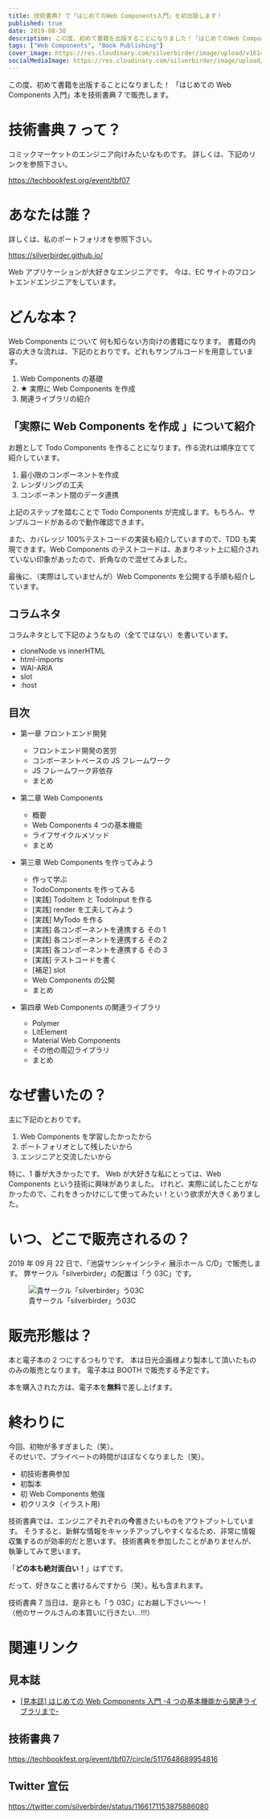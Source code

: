 ```yaml
---
title: 技術書典7 で「はじめてのWeb Components入門」を初出版します！
published: true
date: 2019-08-30
description: この度、初めて書籍を出版することになりました！「はじめてのWeb Components入門」本を技術書典7で販売します。
tags: ["Web Components", "Book Publishing"]
cover_image: https://res.cloudinary.com/silverbirder/image/upload/v1614430562/silver-birder.github.io/blog/Introduction_to_Web_Components_for_the_First_Time_Cover.png
socialMediaImage: https://res.cloudinary.com/silverbirder/image/upload/v1614430562/silver-birder.github.io/blog/Introduction_to_Web_Components_for_the_First_Time_Cover.png
---
```



この度、初めて書籍を出版することになりました！
「はじめての Web Components 入門」本を技術書典 7 で販売します。

# 技術書典 7 って？

コミックマーケットのエンジニア向けみたいなものです。
詳しくは、下記のリンクを参照下さい。

https://techbookfest.org/event/tbf07

# あなたは誰？

詳しくは、私のポートフォリオを参照下さい。

https://silverbirder.github.io/

Web アプリケーションが大好きなエンジニアです。
今は、EC サイトのフロントエンドエンジニアをしています。

# どんな本？

Web Components について
何も知らない方向けの書籍になります。
書籍の内容の大きな流れは、下記のとおりです。どれもサンプルコードを用意しています。

1. Web Components の基礎
1. ★ 実際に Web Components を作成
1. 関連ライブラリの紹介

## 「実際に Web Components を作成 」について紹介

お題として Todo Components を作ることになります。作る流れは順序立てて紹介しています。

1. 最小限のコンポーネントを作成
1. レンダリングの工夫
1. コンポーネント間のデータ連携

上記のステップを踏むことで Todo Components が完成します。もちろん、サンプルコードがあるので動作確認できます。

また、カバレッジ 100%テストコードの実装も紹介していますので、TDD も実現できます。Web Components のテストコードは、あまりネット上に紹介されていない印象があったので、折角なので混ぜてみました。

最後に、（実際はしていませんが）Web Components を公開する手順も紹介しています。

## コラムネタ

コラムネタとして下記のようなもの（全てではない）を書いています。

- cloneNode vs innerHTML
- html-imports
- WAI-ARIA
- slot
- :host

## 目次

- 第一章 フロントエンド開発
  - フロントエンド開発の苦労
  - コンポーネントベースの JS フレームワーク
  - JS フレームワーク非依存
  - まとめ
- 第二章 Web Components
  - 概要
  - Web Components 4 つの基本機能
  - ライフサイクルメソッド
  - まとめ
- 第三章 Web Components を作ってみよう

  - 作って学ぶ
  - TodoComponents を作ってみる
  - [実践] TodoItem と TodoInput を作る
  - [実践] render を工夫してみよう
  - [実践] MyTodo を作る
  - [実践] 各コンポーネントを連携する その 1
  - [実践] 各コンポーネントを連携する その 2
  - [実践] 各コンポーネントを連携する その 3
  - [実践] テストコードを書く
  - [補足] slot
  - Web Components の公開
  - まとめ

- 第四章 Web Components の関連ライブラリ
  - Polymer
  - LitElement
  - Material Web Components
  - その他の周辺ライブラリ
  - まとめ

# なぜ書いたの？

主に下記のとおりです。

1. Web Components を学習したかったから
1. ポートフォリオとして残したいから
1. エンジニアと交流したいから

特に、1 番が大きかったです。
Web が大好きな私にとっては、Web Components という技術に興味がありました。
けれど、実際に試したことがなかったので、これをきっかけにして使ってみたい！という欲求が大きくありました。

# いつ、どこで販売されるの？

2019 年 09 月 22 日で、「池袋サンシャインシティ 展示ホール C/D」で販売します。
弊サークル「silverbirder」の配置は「う 03C」です。

<figure title="貴サークル「silverbirder」う03C">
  <Image
    src="https://res.cloudinary.com/silverbirder/image/upload/v1614430611/silver-birder.github.io/blog/your_circle_silverbirder_03C.png"
    width={890}
    height={299}
    layout="constrained"
    alt="貴サークル「silverbirder」う03C"
  />
  <figcaption>貴サークル「silverbirder」う03C</figcaption>
</figure>

# 販売形態は？

本と電子本の 2 つにするつもりです。
本は日光企画様より製本して頂いたもののみの販売となります。
電子本は BOOTH で販売する予定です。

本を購入された方は、電子本を<b>無料</b>で差し上げます。

# 終わりに

今回、初物が多すぎました（笑）。  
そのせいで、プライベートの時間がほぼなくなりました（笑）。

- 初技術書典参加
- 初製本
- 初 Web Components 勉強
- 初クリスタ（イラスト用)

技術書典では、エンジニアそれぞれの<b>今</b>書きたいものをアウトプットしています。
そうすると、新鮮な情報をキャッチアップしやすくなるため、非常に情報収集するのが効率的だと思います。
技術書典を参加したことがありませんが、執筆してみて思います。

「<b>どの本も絶対面白い！</b>」はずです。

だって、好きなこと書けるんですから（笑）。私も含まれます。

技術書典 7 当日は、是非とも「う 03C」にお越し下さい〜〜！  
（他のサークルさんの本買いに行きたい...!!!）

# 関連リンク

## 見本誌

- [[見本誌] はじめての Web Components 入門 -4 つの基本機能から関連ライブラリまで-](https://silverbirder.booth.pm/items/1536228)

## 技術書典 7

https://techbookfest.org/event/tbf07/circle/5117648689954816

## Twitter 宣伝

https://twitter.com/silverbirder/status/1166171153875886080
